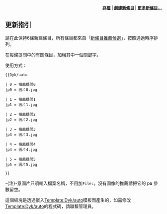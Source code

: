 {{dyk/auto

|0='''[[广州国会非常会议|哪一場會議]]'''是中國[[護法運動|護法運動]]時[[孫中山|孫中山]]為對抗[[北洋軍閥|北洋軍閥]]而召開的國會會議，先後於1917年和1921年兩次在[[廣州|廣州]]召開？
|p0=1917年9月10日，孙中山任大元帅就职典礼.jpg

|1=[[廣州市|廣州市]]的[[廣州公車13路|'''哪條-{zh-cn:公车;zh-tw:公車;zh-hk:巴士;zh-sg:巴士}--{zh-cn:线路;zh-sg:线路;zh-tw:路線;}-''']]為[[中華人民共和國|中華人民共和國]]首條實行「前上後下」的[[公共汽車|-{zh-cn:公车;zh-tw:公車;zh-hk:巴士;zh-sg:巴士}-]]-{zh-cn:线路;zh-my:线路;zh-tw:路線;}-，-{zh-hans:运营; zh-hant:營運;}-60多年後停運？

| 2 = [[中國|中国]]的哪座[[科学博物馆|科技馆]]在2018年11月7日被[[吉尼斯世界纪录|吉尼斯世界纪录]]认证为'''[[广东科学中心|世界上最大的科技馆]]'''？
|p2 =

| 3 = 2011年，[[長江實業|長江實業]]與[[和記黃埔|和記黃埔]]曾計畫接手改造[[廣州市|廣州市]][[澳洲山莊|'''哪個佔地過千畝的爛尾建築群''']]，最終改造計畫取消？
|p3 = 

| 4 = '''[[广东省历史文化街区|哪些街区]]'''被广东省人民政府公布为广东省历史文化街区？
|p4 = 

| 5 =自2021年5月21日起，[[广州市|广州市]]爆发了'''[[2021年廣州市荔灣區2019冠狀病毒病聚集性疫情|哪起2019冠状病毒病疫情]]'''，其中[[指示病例|指示病例]]发病前前往多家[[粵式茶樓|茶楼]]和餐厅就餐？
|p5 = 


}}
<div align="right" style="font-size:small;">
'''[[Portal:廣州/你知道嗎/存檔|存檔]] | [[Help:如何創建新頁面|創建新條目]] | [[Special:Newpages|更多新條目...]]'''
</div><noinclude>
{{purge}}

==更新指引==
請在此保持6條新建條目，所有條目都來自「[[WP:DYKN|新條目推薦候選]]」，按照通過時序排列。

在每條提問中的有關條目，加粗其中一個關鍵字。

使用方式：
<pre>
{{Dyk/auto

| 0 = 推薦提問0
|p0 = 圖片0.jpg

| 1 = 推薦提問1
|p1 = 圖片1.jpg

| 2 = 推薦提問2
|p2 = 圖片2.jpg

| 3 = 推薦提問3
|p3 = 圖片3.jpg

| 4 = 推薦提問4
|p4 = 圖片4.jpg

| 5 = 推薦提問5
|p5 = 圖片5.jpg

}}</pre>

-{注}-意圖片只須輸入檔案名稱，不用加<code>File:</code>。沒有圖像的推薦請把它的 p'''''x''''' 參數留空。

這個板塊是透過嵌入[[Template:Dyk/auto|Template:Dyk/auto]]模板而產生的，如需修改[[Template:Dyk/auto|Template:Dyk/auto]]的程式碼，請聯繫管理員。
</noinclude>